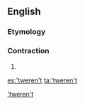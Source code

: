 ==English==

===Etymology===
{{suffix|’twere|n't|lang=en}}

===Contraction===
{{en-cont}}

# {{contraction of|[[it]] [[were]] [[not]]|lang=en}}

[[Category:English double contractions|'tweren't]]

[[es:'tweren't]]
[[ta:'tweren't]]